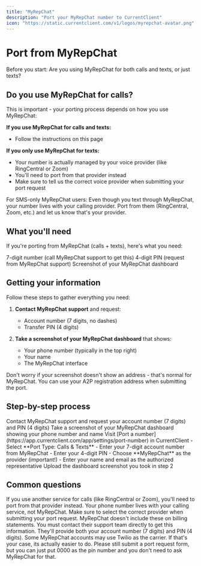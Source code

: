 ```yaml
---
title: "MyRepChat"
description: "Port your MyRepChat number to CurrentClient"
icon: "https://static.currentclient.com/v1/logos/myrepchat-avatar.png"
---
```


# Port from MyRepChat

<Warning>
  Before you start: Are you using MyRepChat for both calls and texts, or just
  texts?
</Warning>

## Do you use MyRepChat for calls?

This is important - your porting process depends on how you use MyRepChat:

**If you use MyRepChat for calls and texts:**

- Follow the instructions on this page

**If you only use MyRepChat for texts:**

- Your number is actually managed by your voice provider (like RingCentral or Zoom)
- You'll need to port from that provider instead
- Make sure to tell us the correct voice provider when submitting your port request

<Note>
  For SMS-only MyRepChat users: Even though you text through MyRepChat, your
  number lives with your calling provider. Port from them (RingCentral, Zoom,
  etc.) and let us know that's your provider.
</Note>

## What you'll need

If you're porting from MyRepChat (calls + texts), here's what you need:

<CardGroup cols={3}>
  <Card title="Account Number" icon="receipt">
    7-digit number (call MyRepChat support to get this)
  </Card>
  <Card title="Transfer PIN" icon="key">
    4-digit PIN (request from MyRepChat support)
  </Card>
  <Card title="Billing Proof" icon="file-invoice">
    Screenshot of your MyRepChat dashboard
  </Card>
</CardGroup>

## Getting your information

Follow these steps to gather everything you need:

1. **Contact MyRepChat support** and request:

   - Account number (7 digits, no dashes)
   - Transfer PIN (4 digits)

2. **Take a screenshot of your MyRepChat dashboard** that shows:
   - Your phone number (typically in the top right)
   - Your name
   - The MyRepChat interface

<Note>
  Don't worry if your screenshot doesn't show an address - that's normal for
  MyRepChat. You can use your A2P registration address when submitting the port.
</Note>

## Step-by-step process

<Steps>
  <Step title="Get account details from MyRepChat">
    Contact MyRepChat support and request your account number (7 digits) and PIN (4 digits)
  </Step>

<Step title="Screenshot your dashboard">
  Take a screenshot of your MyRepChat dashboard showing your phone number and
  name
</Step>

<Step title="Go to the porting page">
  Visit [Port a number](https://app.currentclient.com/app/settings/port-number)
  in CurrentClient
</Step>

<Step title="Fill out the port request">
  - Select **Port Type: Calls & Texts** - Enter your 7-digit account number from
  MyRepChat - Enter your 4-digit PIN - Choose **MyRepChat** as the provider
  (important!) - Enter your name and email as the authorized representative
</Step>

  <Step title="Upload your screenshot">
    Upload the dashboard screenshot you took in step 2
  </Step>
</Steps>

## Common questions

<AccordionGroup>
  <Accordion title="I only use MyRepChat for texting, not calls">
    If you use another service for calls (like RingCentral or Zoom), you'll need to port from that provider instead. Your phone number lives with your calling service, not MyRepChat. Make sure to select the correct provider when submitting your port request.
  </Accordion>

<Accordion title="I can't find my account number or PIN">
  MyRepChat doesn't include these on billing statements. You must contact their
  support team directly to get this information. They'll provide both your
  account number (7 digits) and PIN (4 digits).
</Accordion>

  <Accordion title="What if MyRepChat uses Twilio instead of Bandwidth?">
    Some MyRepChat accounts may use Twilio as the carrier. If that's your case, its actually easier to do. Please still submit a port request form, but you can just put 0000 as the pin number and you don't need to ask MyRepChat for that.
  </Accordion>
</AccordionGroup>
